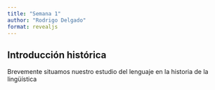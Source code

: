 ```yaml
---
title: "Semana 1"
author: "Rodrigo Delgado"
format: revealjs
---
```


## Introducción histórica

Brevemente situamos nuestro estudio del lenguaje en la historia de la lingüística